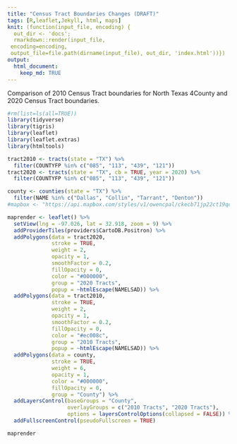 ```yaml
---
title: "Census Tract Boundaries Changes (DRAFT)"
tags: [R,leaflet,Jekyll, html, maps]
knit: (function(input_file, encoding) {
  out_dir <- 'docs';
  rmarkdown::render(input_file,
 encoding=encoding,
 output_file=file.path(dirname(input_file), out_dir, 'index.html'))})
output: 
  html_document:
    keep_md: TRUE
---
```


Comparison of 2010 Census Tract boundaries for North Texas 4County and 2020 Census Tract boundaries.
```r
#rm(list=ls(all=TRUE))
library(tidyverse)
library(tigris)
library(leaflet)
library(leaflet.extras)
library(htmltools)

tract2010 <- tracts(state = "TX") %>%
  filter(COUNTYFP %in% c("085", "113", "439", "121"))
tract2020 <- tracts(state = "TX", cb = TRUE, year = 2020) %>%
  filter(COUNTYFP %in% c("085", "113", "439", "121"))

county <- counties(state = "TX") %>%
  filter(NAME %in% c("Dallas", "Collin", "Tarrant", "Denton"))
#mapbox <- "https://api.mapbox.com/styles/v1/owencpal/ckecb71jp22ct19qc1id28jku/tiles/256/%7Bz%7D/%7Bx%7D/%7By%7D@2x?access_token=pk.eyJ1Ijoib3dlbmNwYWwiLCJhIjoiY2tlYnR3emdxMGNhZzMwb2EzZWR4ajloNCJ9.P7Mujz8F3Rssq5-Q6dcvMw.png"

maprender <- leaflet() %>%
  setView(lng = -97.026, lat = 32.918, zoom = 9) %>%
  addProviderTiles(providers$CartoDB.Positron) %>%
  addPolygons(data = tract2020,
              stroke = TRUE,
              weight = 2,
              opacity = 1,
              smoothFactor = 0.2,
              fillOpacity = 0,
              color = "#000000",
              group = "2020 Tracts",
              popup = ~htmlEscape(NAMELSAD)) %>%
  addPolygons(data = tract2010, 
              stroke = TRUE,
              weight = 2,
              opacity = 1,
              smoothFactor = 0.2,
              fillOpacity = 0,
              color = "#ec008c",
              group = "2010 Tracts",
              popup = ~htmlEscape(NAMELSAD)) %>%
  addPolygons(data = county,
              stroke = TRUE,
              weight = 6,
              opacity = 1,
              color = "#000000",
              fillOpacity = 0,
              group = "County") %>%
  addLayersControl(baseGroups = "County",
                   overlayGroups = c("2010 Tracts", "2020 Tracts"),
                   options = layersControlOptions(collapsed = FALSE)) %>%
  addFullscreenControl(pseudoFullscreen = TRUE)
```

```r
maprender
```

